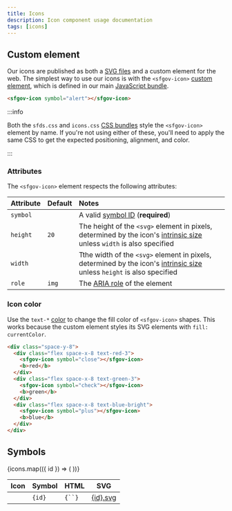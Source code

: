 ```yaml
---
title: Icons
description: Icon component usage documentation
tags: [icons]
---
```



## Custom element

Our icons are published as both a [SVG files](#symbols) and a custom element for
the web. The simplest way to use our icons is with the `<sfgov-icon>` [custom
element], which is defined in our main [JavaScript
bundle](../develop/javascript/).

```html live
<sfgov-icon symbol="alert"></sfgov-icon>
```

:::info

Both the `sfds.css` and `icons.css` [CSS bundles](../../develop/css/#bundles) style the
`<sfgov-icon>` element by name. If you're not using either of these, you'll need to apply
the <GitHubFileLink path='src/css/icons.css'>same CSS</GitHubFileLink> to get the
expected positioning, alignment, and color.

:::

### Attributes

The `<sfgov-icon>` element respects the following attributes:

| Attribute | Default | Notes |
| :-------- | :------ | :---- |
| `symbol`  |         | A valid [symbol ID](#symbols) (**required**) |
| `height`  | `20`    | The height of the `<svg>` element in pixels, determined by the icon's [intrinsic size] unless `width` is also specified |
| `width`   |         | Tthe width of the `<svg>` element in pixels, determined by the icon's [intrinsic size] unless `height` is also specified |
| `role`    | `img`   | The [ARIA role] of the element |

### Icon color

Use the `text-*` [color](../libraries/color/colorInterfaceLibrary#primary-colors) to change the fill color of `<sfgov-icon>` shapes. This works because the
custom element styles its SVG elements with `fill: currentColor`.

```html live
<div class="space-y-8">
  <div class="flex space-x-8 text-red-3">
    <sfgov-icon symbol="close"></sfgov-icon>
    <b>red</b>
  </div>
  <div class="flex space-x-8 text-green-3">
    <sfgov-icon symbol="check"></sfgov-icon>
    <b>green</b>
  </div>
  <div class="flex space-x-8 text-blue-bright">
    <sfgov-icon symbol="plus"></sfgov-icon>
    <b>blue</b>
  </div>
</div>
```

## Symbols

<table>
  <thead>
    <tr>
      <th>Icon</th>
      <th>Symbol</th>
      <th>HTML</th>
      <th>SVG</th>
    </tr>
  </thead>
  <tbody>
    {icons.map(({ id }) => (
      <tr key={id} className='align-middle'>
        <td className='text-center'>
          <sfgov-icon symbol={id} width={20} height={20} />
        </td>
        <td><code className='block px-8 py-4'>{id}</code></td>
        <td><code className='block px-8 py-4'>{`<sfgov-icon symbol="${id}"></sfgov-icon>`}</code></td>
        <td><a href={publishedUrl(`dist/icons/${id}.svg`)}>{id}.svg</a></td>
      </tr>
    ))}
  </tbody>
</table>

[custom element]: https://developer.mozilla.org/en-US/docs/Web/Web_Components/Using_custom_elements
[aria role]: https://developer.mozilla.org/en-US/docs/Web/Accessibility/ARIA/ARIA_Techniques#roles
[intrinsic size]: https://www.w3.org/Graphics/SVG/WG/wiki/Intrinsic_Sizing
